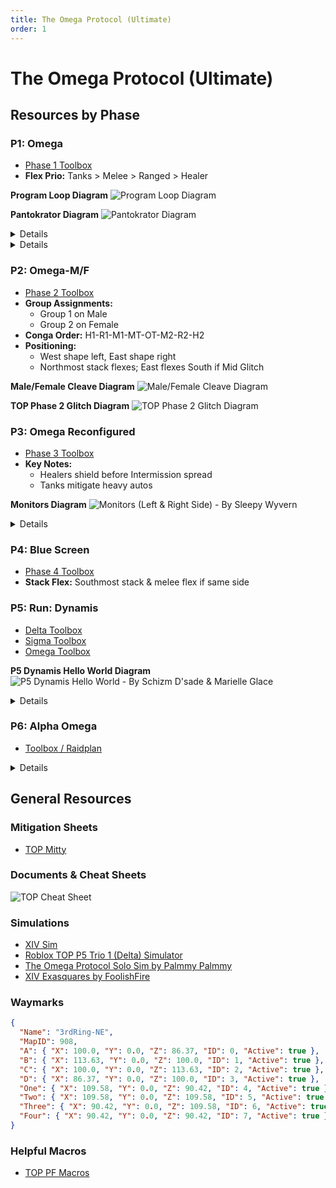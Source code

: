 ```yaml
---
title: The Omega Protocol (Ultimate)
order: 1
---
```


# The Omega Protocol (Ultimate)

<Banner
  src="/images/thumbnails/ultimate/top.avif"
  alt="The Omega Protocol (Ultimate)"
/>

## Resources by Phase

### P1: Omega

- [Phase 1 Toolbox](https://ff14.toolboxgaming.space/?id=758088204654761&preview=1)
- **Flex Prio:** Tanks > Melee > Ranged > Healer

**Program Loop Diagram**
![Program Loop Diagram](/images/ultimates/top/Program_Loop_Diagram.png)

**Pantokrator Diagram**
![Pantokrator Diagram](/images/ultimates/top/Pantokrator_Diagram.png)

<Details title="Program Loop Video Guide">
  <YouTube videoId="JxwJBAHor8o" />
</Details>

<Details title="Pantokrator Loop Video Guide">
  <YouTube videoId="NDF8ETneugg" />
</Details>

### P2: Omega-M/F

- [Phase 2 Toolbox](https://ff14.toolboxgaming.space/?id=324285310725761&preview=1)
- **Group Assignments:**
  - Group 1 on Male
  - Group 2 on Female
- **Conga Order:** H1-R1-M1-MT-OT-M2-R2-H2
- **Positioning:**
  - West shape left, East shape right
  - Northmost stack flexes; East flexes South if Mid Glitch

**Male/Female Cleave Diagram**
![Male/Female Cleave Diagram](/images/ultimates/top/mf.png)

**TOP Phase 2 Glitch Diagram**
![TOP Phase 2 Glitch Diagram](/images/ultimates/top/TOP_Phase2_Glitch.png)

### P3: Omega Reconfigured

- [Phase 3 Toolbox](https://ff14.toolboxgaming.space/?id=243183080764761&preview=1)
- **Key Notes:**
  - Healers shield before Intermission spread
  - Tanks mitigate heavy autos

**Monitors Diagram**
![Monitors (Left & Right Side) - By Sleepy Wyvern](/images/ultimates/top/monitors.jpeg)

<Details title="The Omega Protocol Guide Ultimate Phase 3 and 4 Video Guide">
  <YouTube videoId="Domdvln29gk" />
</Details>

### P4: Blue Screen

- [Phase 4 Toolbox](https://ff14.toolboxgaming.space/?id=595188367474761&preview=1)
- **Stack Flex:** Southmost stack & melee flex if same side

### P5: Run: Dynamis

- [Delta Toolbox](https://ff14.toolboxgaming.space/?id=732288275415761&preview=1)
- [Sigma Toolbox](https://ff14.toolboxgaming.space/?id=107380954136761&preview=1)
- [Omega Toolbox](https://ff14.toolboxgaming.space/?id=078384491946761&preview=1)

**P5 Dynamis Hello World Diagram**
![P5 Dynamis Hello World - By Schizm D'sade & Marielle Glace](/images/ultimates/top/dynamis.png)

<Details title="P5: Run: Dynamis Video Guide and Diagram">
  <YouTube videoId="p-oDnDv2hqo" />
</Details>

### P6: Alpha Omega

- [Toolbox / Raidplan](https://ff14.toolboxgaming.space/?id=829484027197761&preview=1)

<Details title="P6: Alpha Omega Video Guide">
  <YouTube videoId="yJ3zNK6Z9AM" />
</Details>

## General Resources

### Mitigation Sheets

- [TOP Mitty](http://tinyurl.com/topmitty)

### Documents & Cheat Sheets

![TOP Cheat Sheet](/images/ultimates/top/TOPCheatSheet.png)

### Simulations

- [XIV Sim](https://www.xivsim.com/top/)
- [Roblox TOP P5 Trio 1 (Delta) Simulator](https://www.roblox.com/games/12341874643/TOP-P5-Trio-1-Delta-Simulator)
- [The Omega Protocol Solo Sim by Palmmy Palmmy](https://palmmy.itch.io/the-omega-protocol-solo-sim)
- [XIV Exasquares by FoolishFire](https://foolishfire.itch.io/xiv-exasquares)

### Waymarks

```json
{
  "Name": "3rdRing-NE",
  "MapID": 908,
  "A": { "X": 100.0, "Y": 0.0, "Z": 86.37, "ID": 0, "Active": true },
  "B": { "X": 113.63, "Y": 0.0, "Z": 100.0, "ID": 1, "Active": true },
  "C": { "X": 100.0, "Y": 0.0, "Z": 113.63, "ID": 2, "Active": true },
  "D": { "X": 86.37, "Y": 0.0, "Z": 100.0, "ID": 3, "Active": true },
  "One": { "X": 109.58, "Y": 0.0, "Z": 90.42, "ID": 4, "Active": true },
  "Two": { "X": 109.58, "Y": 0.0, "Z": 109.58, "ID": 5, "Active": true },
  "Three": { "X": 90.42, "Y": 0.0, "Z": 109.58, "ID": 6, "Active": true },
  "Four": { "X": 90.42, "Y": 0.0, "Z": 90.42, "ID": 7, "Active": true }
}
```

### Helpful Macros

- [TOP PF Macros](https://pastebin.com/qUJY054s)
